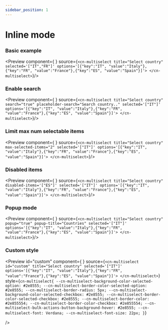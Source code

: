 ```yaml
---
sidebar_position: 1
---
```


# Inline mode

### Basic example

<Preview component={<cn-multiselect
        selected='["IT","FR"]'
        title="Select country"
        options='[{"key":"IT", "value":"Italy"},{"key":"FR", "value":"France"},{"key":"ES", "value":"Spain"},{"key":"DE","value":"Germany"}]'>
</cn-multiselect>}
      source={`<cn-multiselect
        title="Select country"
        selected='["IT","FR"]'
        options='[{"key":"IT", "value":"Italy"},{"key":"FR", "value":"France"},{"key":"ES", "value":"Spain"}]'>
</cn-multiselect>`}/>

### Enable search
<Preview component={<cn-multiselect
        selected='["IT"]'
        title="Select country"
        placeholder-search="Search country.."
        search="true"
        options='[{"key":"IT", "value":"Italy"},{"key":"FR", "value":"France"},{"key":"ES", "value":"Spain"},{"key":"DE","value":"Germany"}]'>
</cn-multiselect>}
      source={`<cn-multiselect
        title="Select country"
        search="true"
        placeholder-search="Search country.."
        selected='["IT"]'
        options='[{"key":"IT", "value":"Italy"},{"key":"FR", "value":"France"},{"key":"ES", "value":"Spain"}]'>
</cn-multiselect>`}/>

### Limit max num selectable items
<Preview component={<cn-multiselect
        selected='["IT"]'
        max-selected-items="2"
        title="Select country"
        options='[{"key":"IT", "value":"Italy"},{"key":"FR", "value":"France"},{"key":"ES", "value":"Spain"},{"key":"DE","value":"Germany"}]'>
</cn-multiselect>}
      source={`<cn-multiselect
        title="Select country"
        max-selected-items="2"
        selected='["IT"]'
        options='[{"key":"IT", "value":"Italy"},{"key":"FR", "value":"France"},{"key":"ES", "value":"Spain"}]'>
</cn-multiselect>`}/>

### Disabled items
<Preview component={<cn-multiselect
        selected='["IT"]'
        disabled-items='["ES"]'
        title="Select country"
        options='[{"key":"IT", "value":"Italy"},{"key":"FR", "value":"France"},{"key":"ES", "value":"Spain"},{"key":"DE","value":"Germany"}]'>
</cn-multiselect>}
      source={`<cn-multiselect
        title="Select country"
        disabled-items='["ES"]'
        selected='["IT"]'
        options='[{"key":"IT", "value":"Italy"},{"key":"FR", "value":"France"},{"key":"ES", "value":"Spain"}]'>
</cn-multiselect>`}/>

### Popup mode
<Preview component={<cn-multiselect
        selected='["IT"]'
        title="Select country"
        popup="true"
        popup-title="Countries"
        options='[{"key":"IT", "value":"Italy"},{"key":"FR", "value":"France"},{"key":"ES", "value":"Spain"},{"key":"DE","value":"Germany"}]'>
</cn-multiselect>}
      source={`<cn-multiselect
        title="Select country"
        popup="true"
        popup-title="Countries"
        selected='["IT"]'
        options='[{"key":"IT", "value":"Italy"},{"key":"FR", "value":"France"},{"key":"ES", "value":"Spain"}]'>
</cn-multiselect>`}/>


### Custom style
<Preview
        id="custom"
        component={<cn-multiselect
        selected='["IT"]'
        title="Select country"
        options='[{"key":"IT", "value":"Italy"},{"key":"FR", "value":"France"},{"key":"ES", "value":"Spain"}]'>
</cn-multiselect>}
      source={`<cn-multiselect
        id="custom"
        title="Select country"
        selected='["IT"]'
        options='[{"key":"IT", "value":"Italy"},{"key":"FR", "value":"France"},{"key":"ES", "value":"Spain"}]'>
</cn-multiselect>`}
   style={`cn-multiselect{
      --cn-multiselect-background-color-selected-option: #2e8555;
      --cn-multiselect-border-color-selected-option: #2e8555;
      --cn-multiselect-border-radius: 5px;
      --cn-multiselect-background-color-selected-checkbox: #2e8555;
      --cn-multiselect-border-color-selected-checkbox: #2e8555;
      --cn-multiselect-border-color: #2e855554;
      --cn-multiselect-border-color-checkbox: #2e855554;
      --cn-multiselect-bulk-actions-button-background-hover: #2e8555;
      --cn-multiselect-font: Verdana;
      --cn-multiselect-font-size: 22px;
}`}

/>
